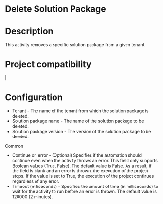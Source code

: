 ﻿# Delete Solution Package

# Description

This activity removes a specific solution package from a given tenant.

# Project compatibility

|

# Configuration



* Tenant - The name of the tenant from which the solution package is deleted.
* Solution package name - The name of the solution package to be deleted.
* Solution package version - The version of the solution package to be deleted.



Common

* Continue on error - (Optional) Specifies if the automation should continue even when the activity throws an error. This field only supports Boolean values (True, False). The default value is False. As a result, if the field is blank and an error is thrown, the execution of the project stops. If the value is set to True, the execution of the project continues regardless of any error.
* Timeout (miliseconds) - Specifies the amount of time (in milliseconds) to wait for the activity to run before an error is thrown. The default value is 120000 (2 minutes).
